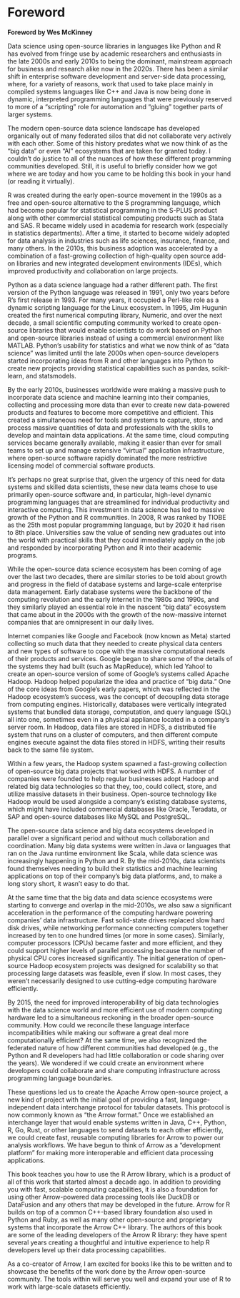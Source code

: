 # Foreword

**Foreword by Wes McKinney**

Data science using open-source libraries in languages like Python and R has evolved from fringe use by academic researchers and enthusiasts in the late 2000s and early 2010s to being the dominant, mainstream approach for business and research alike now in the 2020s. There has been a similar shift in enterprise software development and server-side data processing, where, for a variety of reasons, work that used to take place mainly in compiled systems languages like C++ and Java is now being done in dynamic, interpreted programming languages that were previously reserved to more of a "scripting" role for automation and "gluing" together parts of larger systems. 

The modern open-source data science landscape has developed organically out of many federated silos that did not collaborate very actively with each other. Some of this history predates what we now think of as the "big data" or even "AI" ecosystems that are taken for granted today. I couldn’t do justice to all of the nuances of how these different programming communities developed. Still, it is useful to briefly consider how we got where we are today and how you came to be holding this book in your hand (or reading it virtually).

R was created during the early open-source movement in the 1990s as a free and open-source alternative to the S programming language, which had become popular for statistical programming in the S-PLUS product along with other commercial statistical computing products such as Stata and SAS. R became widely used in academia for research work (especially in statistics departments). After a time, it started to become widely adopted for data analysis in industries such as life sciences, insurance, finance, and many others. In the 2010s, this business adoption was accelerated by a combination of a fast-growing collection of high-quality open source add-on libraries and new integrated development environments (IDEs), which improved productivity and collaboration on large projects. 

Python as a data science language had a rather different path. The first version of the Python language was released in 1991, only two years before R’s first release in 1993. For many years, it occupied a Perl-like role as a dynamic scripting language for the Linux ecosystem. In 1995, Jim Hugunin created the first numerical computing library, Numeric, and over the next decade, a small scientific computing community worked to create open-source libraries that would enable scientists to do work based on Python and open-source libraries instead of using a commercial environment like MATLAB. Python’s usability for statistics and what we now think of as "data science" was limited until the late 2000s when open-source developers started incorporating ideas from R and other languages into Python to create new projects providing statistical capabilities such as pandas, scikit-learn, and statsmodels. 

By the early 2010s, businesses worldwide were making a massive push to incorporate data science and machine learning into their companies, collecting and processing more data than ever to create new data-powered products and features to become more competitive and efficient. This created a simultaneous need for tools and systems to capture, store, and process massive quantities of data and professionals with the skills to develop and maintain data applications. At the same time, cloud computing services became generally available, making it easier than ever for small teams to set up and manage extensive "virtual" application infrastructure, where open-source software rapidly dominated the more restrictive licensing model of commercial software products.

It’s perhaps no great surprise that, given the urgency of this need for data systems and skilled data scientists, these new data teams chose to use primarily open-source software and, in particular, high-level dynamic programming languages that are streamlined for individual productivity and interactive computing. This investment in data science has led to massive growth of the Python and R communities. In 2008, R was ranked by TIOBE as the 25th most popular programming language, but by 2020 it had risen to 8th place. Universities saw the value of sending new graduates out into the world with practical skills that they could immediately apply on the job and responded by incorporating Python and R into their academic programs. 

While the open-source data science ecosystem has been coming of age over the last two decades, there are similar stories to be told about growth and progress in the field of database systems and large-scale enterprise data management. Early database systems were the backbone of the computing revolution and the early internet in the 1980s and 1990s, and they similarly played an essential role in the nascent "big data" ecosystem that came about in the 2000s with the growth of the now-massive internet companies that are omnipresent in our daily lives. 

Internet companies like Google and Facebook (now known as Meta) started collecting so much data that they needed to create physical data centers and new types of software to cope with the massive computational needs of their products and services. Google began to share some of the details of the systems they had built (such as MapReduce), which led Yahoo! to create an open-source version of some of Google’s systems called Apache Hadoop. Hadoop helped popularize the idea and practice of "big data." One of the core ideas from Google’s early papers, which was reflected in the Hadoop ecosystem’s success, was the concept of decoupling data storage from computing engines. Historically, databases were vertically integrated systems that bundled data storage, computation, and query language (SQL) all into one, sometimes even in a physical appliance located in a company’s server room. In Hadoop, data files are stored in HDFS, a distributed file system that runs on a cluster of computers, and then different compute engines execute against the data files stored in HDFS, writing their results back to the same file system. 

Within a few years, the Hadoop system spawned a fast-growing collection of open-source big data projects that worked with HDFS. A number of companies were founded to help regular businesses adopt Hadoop and related big data technologies so that they, too, could collect, store, and utilize massive datasets in their business. Open-source technology like Hadoop would be used alongside a company’s existing database systems, which might have included commercial databases like Oracle, Teradata, or SAP and open-source databases like MySQL and PostgreSQL. 

The open-source data science and big data ecosystems developed in parallel over a significant period and without much collaboration and coordination. Many big data systems were written in Java or languages that ran on the Java runtime environment like Scala, while data science was increasingly happening in Python and R. By the mid-2010s, data scientists found themselves needing to build their statistics and machine learning applications on top of their company’s big data platforms, and, to make a long story short, it wasn’t easy to do that. 

At the same time that the big data and data science ecosystems were starting to converge and overlap in the mid-2010s, we also saw a significant acceleration in the performance of the computing hardware powering companies’ data infrastructure. Fast solid-state drives replaced slow hard disk drives, while networking performance connecting computers together increased by ten to one hundred times (or more in some cases). Similarly, computer processors (CPUs) became faster and more efficient, and they could support higher levels of parallel processing because the number of physical CPU cores increased significantly. The initial generation of open-source Hadoop ecosystem projects was designed for scalability so that processing large datasets was feasible, even if slow. In most cases, they weren’t necessarily designed to use cutting-edge computing hardware efficiently. 

By 2015, the need for improved interoperability of big data technologies with the data science world and more efficient use of modern computing hardware led to a simultaneous reckoning in the broader open-source community. How could we reconcile these language interface incompatibilities while making our software a great deal more computationally efficient? At the same time, we also recognized the federated nature of how different communities had developed (e.g., the Python and R developers had had little collaboration or code sharing over the years). We wondered if we could create an environment where developers could collaborate and share computing infrastructure across programming language boundaries. 

These questions led us to create the Apache Arrow open-source project, a new kind of project with the initial goal of providing a fast, language-independent data interchange protocol for tabular datasets. This protocol is now commonly known as "the Arrow format." Once we established an interchange layer that would enable systems written in Java, C++, Python, R, Go, Rust, or other languages to send datasets to each other efficiently, we could create fast, reusable computing libraries for Arrow to power our analysis workflows. We have begun to think of Arrow as a "development platform" for making more interoperable and efficient data processing applications. 

This book teaches you how to use the R Arrow library, which is a product of all of this work that started almost a decade ago. In addition to providing you with fast, scalable computing capabilities, it is also a foundation for using other Arrow-powered data processing tools like DuckDB or DataFusion and any others that may be developed in the future. Arrow for R builds on top of a common C++-based library foundation also used in Python and Ruby, as well as many other open-source and proprietary systems that incorporate the Arrow C++ library. The authors of this book are some of the leading developers of the Arrow R library: they have spent several years creating a thoughtful and intuitive experience to help R developers level up their data processing capabilities. 

As a co-creator of Arrow, I am excited for books like this to be written and to showcase the benefits of the work done by the Arrow open-source community. The tools within will serve you well and expand your use of R to work with large-scale datasets efficiently. 
